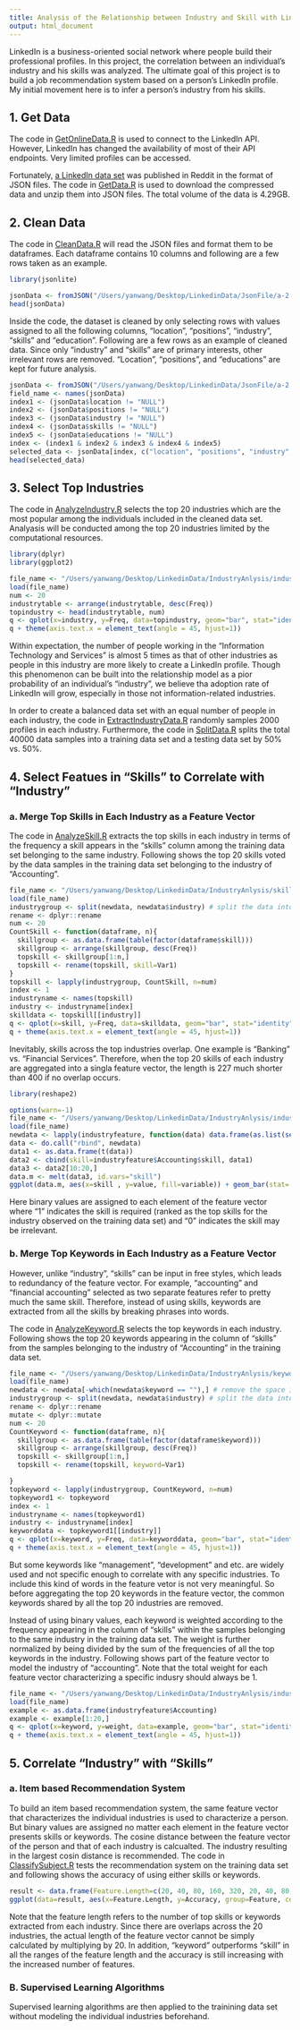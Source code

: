 ```yaml
---
title: Analysis of the Relationship between Industry and Skill with LinkedIn Data
output: html_document
---
```


LinkedIn is a business-oriented social network where people build their professional profiles. In this project, the correlation between an individual's industry and his skills was analyzed. The ultimate goal of this project is to build a job recommendation system based on a person's LinkedIn profile. My initial movement here is to infer a person's industry from his skills.   

## 1. Get Data
The code in [GetOnlineData.R](https://github.com/phylliswany/LinkedInDataAnalysis/blob/master/GetOnlineData.R) is used to connect to the LinkedIn API. However, LinkedIn has changed the availability of most of their API endpoints. Very limited profiles can be accessed. 

Fortunately, [a LinkedIn data set](http://www.reddit.com/r/dataisbeautiful/comments/25qjpz/how_many_employees_are_moving_between_companies_oc/chjvd0g) was published in Reddit in the format of JSON files. The code in [GetData.R](https://github.com/phylliswany/LinkedInDataAnalysis/blob/master/GetData.R) is used to download the compressed data and unzip them into JSON files. The total volume of the data is 4.29GB. 

## 2. Clean Data
The code in [CleanData.R](https://github.com/phylliswany/LinkedInDataAnalysis/blob/master/CleanData.R) will read the JSON files and format them to be dataframes. Each dataframe contains 10 columns and following are a few rows taken as an example.    
```r
library(jsonlite)
```
```r
jsonData <- fromJSON("/Users/yanwang/Desktop/LinkedinData/JsonFile/a-2.json")
head(jsonData)                   
```
Inside the code, the dataset is cleaned by only selecting rows with values assigned to all the following columns, "location", "positions", "industry", "skills" and "education". Following are a few rows as an example of cleaned data. Since only "industry" and "skills" are of primary interests, other irrelevant rows are removed. "Location", "positions", and "educations" are kept for future analysis.   
```r
jsonData <- fromJSON("/Users/yanwang/Desktop/LinkedinData/JsonFile/a-2.json")   
field_name <- names(jsonData)
index1 <- (jsonData$location != "NULL")
index2 <- (jsonData$positions != "NULL")
index3 <- (jsonData$industry != "NULL")
index4 <- (jsonData$skills != "NULL")
index5 <- (jsonData$educations != "NULL")
index <- (index1 & index2 & index3 & index4 & index5)
selected_data <- jsonData[index, c("location", "positions", "industry", "skills", "educations")] 
head(selected_data)
```

## 3. Select Top Industries
The code in [AnalyzeIndustry.R](https://github.com/phylliswany/LinkedInDataAnalysis/blob/master/AnalyzeIndustry.R) selects the top 20 industries which are the most popular among the individuals included in the cleaned data set. Analyasis will be conducted among the top 20 industries limited by the computational resources.

```r
library(dplyr)
library(ggplot2)
```
```r
file_name <- "/Users/yanwang/Desktop/LinkedinData/IndustryAnlysis/industry.Rda"
load(file_name)
num <- 20
industrytable <- arrange(industrytable, desc(Freq))
topindustry <- head(industrytable, num)
q <- qplot(x=industry, y=Freq, data=topindustry, geom="bar", stat="identity", xlab="", ylab="Number of Cases", main=paste("Top", num, "Industries"), fill=I("red"))
q + theme(axis.text.x = element_text(angle = 45, hjust=1))
```

Within expectation, the number of people working in the "Information Technology and Services" is almost 5 times as that of other industries as people in this industry are more likely to create a LinkedIn profile. Though this phenomenon can be built into the relationship model as a pior probability of an individual's "industry", we believe tha adoption rate of LinkedIn will grow, especially in those not information-related industries.

In order to create a balanced data set with an equal number of people in each industry, the code in [ExtractIndustryData.R](https://github.com/phylliswany/LinkedInDataAnalysis/blob/master/ExtractIndustryData.R) randomly samples 2000 profiles in each industry. Furthermore, the code in [SplitData.R](https://github.com/phylliswany/LinkedInDataAnalysis/blob/master/SplitData.R) splits the total 40000 data samples into a training data set and a testing data set by 50% vs. 50%.

## 4. Select Featues in "Skills" to Correlate with "Industry"
### a. Merge Top Skills in Each Industry as a Feature Vector
The code in [AnalyzeSkill.R](https://github.com/phylliswany/LinkedInDataAnalysis/blob/master/AnalyzeSkill.R) extracts the top skills in each industry in terms of the frequency a skill appears in the "skills" column among the training data set belonging to the same industry. Following shows the top 20 skills voted by the data samples in the training data set belonging to the industry of "Accounting".

```r
file_name <- "/Users/yanwang/Desktop/LinkedinData/IndustryAnlysis/skilltraining.Rda"
load(file_name)
industrygroup <- split(newdata, newdata$industry) # split the data into industries
rename <- dplyr::rename
num <- 20
CountSkill <- function(dataframe, n){
  skillgroup <- as.data.frame(table(factor(dataframe$skill)))
  skillgroup <- arrange(skillgroup, desc(Freq))
  topskill <- skillgroup[1:n,]
  topskill <- rename(topskill, skill=Var1)
}
topskill <- lapply(industrygroup, CountSkill, n=num)
index <- 1
industryname <- names(topskill)
industry <- industryname[index]
skilldata <- topskill[[industry]]
q <- qplot(x=skill, y=Freq, data=skilldata, geom="bar", stat="identity", xlab="", ylab="Number of Cases", main=paste("Top", num, "Skills of", industry), fill=I("red"))
q + theme(axis.text.x = element_text(angle = 45, hjust=1))
```

Inevitably, skills across the top industries overlap. One example is "Banking" vs. "Financial Services". Therefore, when the top 20 skills of each industry are aggregated into a singla feature vector, the length is 227 much shorter than 400 if no overlap occurs.
```r
library(reshape2)
```
```r
options(warn=-1)
file_name <- "/Users/yanwang/Desktop/LinkedinData/IndustryAnlysis/industryfeature_20.Rda"
load(file_name)
newdata <- lapply(industryfeature, function(data) data.frame(as.list(setNames(data$Freq, data$skill))))
data <- do.call("rbind", newdata)
data1 <- as.data.frame(t(data))
data2 <- cbind(skill=industryfeature$Accounting$skill, data1)
data3 <- data2[10:20,]
data.m <- melt(data3, id.vars="skill")
ggplot(data.m, aes(x=skill , y=value, fill=variable)) + geom_bar(stat='identity') + xlab("Skills") + ylab("Number of Cases") + theme(axis.text.x = element_text(angle = 45, hjust=1))
```

Here binary values are assigned to each element of the feature vector where "1" indicates the skill is required (ranked as the top skills for the industry observed on the training data set) and "0" indicates the skill may be irrelevant. 

### b. Merge Top Keywords in Each Industry as a Feature Vector
However, unlike "industry", "skills" can be input in free styles, which leads to redundancy of the feature vector. For example, "accounting" and "financial accounting" selected as two separate features refer to pretty much the same skill. Therefore, instead of using skills, keywords are extracted from all the skills by breaking phrases into words.

The code in [AnalyzeKeyword.R](https://github.com/phylliswany/LinkedInDataAnalysis/blob/master/AnalyzeKeyword.R) selects the top keywords in each industry. Following shows the top 20 keywords appearing in the column of "skills" from the samples belonging to the industry of "Accounting" in the training data set.

```r
file_name <- "/Users/yanwang/Desktop/LinkedinData/IndustryAnlysis/keywordtraining.Rda"
load(file_name)
newdata <- newdata[-which(newdata$keyword == ""),] # remove the space in the keyword list
industrygroup <- split(newdata, newdata$industry) # split the data into industries
rename <- dplyr::rename
mutate <- dplyr::mutate
num <- 20
CountKeyword <- function(dataframe, n){
  skillgroup <- as.data.frame(table(factor(dataframe$keyword)))
  skillgroup <- arrange(skillgroup, desc(Freq))
  topskill <- skillgroup[1:n,]
  topskill <- rename(topskill, keyword=Var1)

}
topkeyword <- lapply(industrygroup, CountKeyword, n=num)
topkeyword1 <- topkeyword
index <- 1
industryname <- names(topkeyword1)
industry <- industryname[index]
keyworddata <- topkeyword1[[industry]]
q <- qplot(x=keyword, y=Freq, data=keyworddata, geom="bar", stat="identity", xlab="", ylab="Number of Cases", main=paste("Top", num, "Keywords of", industry), fill=I("red"))
q + theme(axis.text.x = element_text(angle = 45, hjust=1))
```

But some keywords like "management", "development" and etc. are widely used and not specific enough to correlate with any specific industries. To include this kind of words in the feature vetor is not very meaningful. So before aggregating the top 20 keywords in the feature vector, the common keywords shared by all the top 20 industries are removed.

Instead of using binary values, each keyword is weighted according to the frequency appearing in the column of "skills" within the samples belonging to the same industry in the training data set. The weight is further normalized by being divided by the sum of the frequencies of all the top keywords in the industry. Following shows part of the feature vector to model the industry of "accounting". Note that the total weight for each feature vector characterizing a specific indusry should always be 1.

```r
file_name <- "/Users/yanwang/Desktop/LinkedinData/IndustryAnlysis/industryfeaturekeyword_20.Rda"
load(file_name)
example <- as.data.frame(industryfeature$Accounting)
example <- example[1:20,]
q <- qplot(x=keyword, y=weight, data=example, geom="bar", stat="identity", xlab="Subset of the Keywords", ylab="Weight", main="Feature Vector of Accounting", fill=I("red"))
q + theme(axis.text.x = element_text(angle = 45, hjust=1))
```

## 5. Correlate "Industry" with "Skills"
### a. Item based Recommendation System
To build an item based recommendation system, the same feature vector that characterizes the individual industries is used to characterize a person. But binary values are assigned no matter each element in the feature vector presents skills or keywords. The cosine distance between the feature vector of the person and that of each industry is calcualted. The industry resulting in the largest cosin distance is recommended. The code in [ClassifySubject.R](https://github.com/phylliswany/LinkedInDataAnalysis/blob/master/ClassifySubject.R) tests the recommendation system on the training data set and following shows the accuracy of using either skills or keywords.

```r
result <- data.frame(Feature.Length=c(20, 40, 80, 160, 320, 20, 40, 80, 160, 320), Feature=c("Skill", "Skill", "Skill", "Skill", "Skill", "Keyword","Keyword", "Keyword", "Keyword", "Keyword"), Accuracy=c(0.3244, 0.3534, 0.3635, 0.3581, 0.3418, 0.4242, 0.4550, 0.4780, 0.4866, 0.4947))
ggplot(data=result, aes(x=Feature.Length, y=Accuracy, group=Feature, colour=Feature)) + geom_line() + geom_point() + xlab("Feature Length")
```

Note that the feature length refers to the number of top skills or keywords extracted from each industry. Since there are overlaps across the 20 industries, the actual length of the feature vector cannot be simply calculated by multiplying by 20. In addition, "keyword" outperforms "skill" in all the ranges of the feature length and the accuracy is still increasing with the increased number of features.

### B. Supervised Learning Algorithms  
Supervised learning algorithms are then applied to the trainining data set without modeling the individual industries beforehand. 
